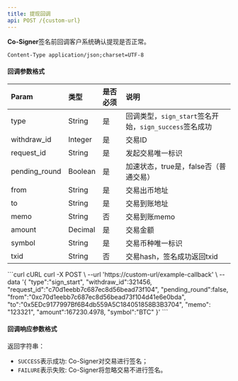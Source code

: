 ---
title: 提现回调
api: POST /{custom-url}
---

**Co-Signer**签名前回调客户系统确认提现是否正常。

`Content-Type application/json;charset=UTF-8`


#### 回调参数格式


| Param         | 类型    | 是否必须 | 说明                                                   |
| :------------ | :------ | :------- | :----------------------------------------------------- |
| type          | String  | 是       | 回调类型，`sign_start`签名开始，`sign_success`签名成功 |
| withdraw_id   | Integer | 是       | 交易ID                                                 |
| request_id    | String  | 是       | 发起交易唯一标识                                       |
| pending_round | Boolean | 是       | 加速状态，true是，false否（普通交易）                  |
| from          | String  | 是       | 交易出币地址                                           |
| to            | String  | 是       | 交易到账地址                                           |
| memo          | String  | 否       | 交易到账memo                                           |
| amount        | Decimal | 是       | 交易金额                                               |
| symbol        | String  | 是       | 交易币种唯一标识                                       |
| txid          | String  | 否       | 交易hash，签名成功返回txid                      |


<RequestExample>
  ```curl cURL
  curl -X POST \
  --url 'https://custom-url/example-callback' \
  --data '{
        "type":"sign_start",
        "withdraw_id":321456,
        "request_id":"c70d1eebb7c687ec8d56bead73f104",
        "pending_round":false,
        "from":"0xc70d1eebb7c687ec8d56bead73f104d41e6e0bda",
        "to":"0x5EDc9177997Bf6B4db559A5C184051858B3B3704",
        "memo": "123321",
        "amount":167230.4978,
        "symbol":"BTC"
  }'
  ```
</RequestExample>


####  回调响应参数格式

返回字符串：
* `SUCCESS`表示成功: Co-Signer对交易进行签名；
* `FAILURE`表示失败: Co-Signer将忽略交易不进行签名。